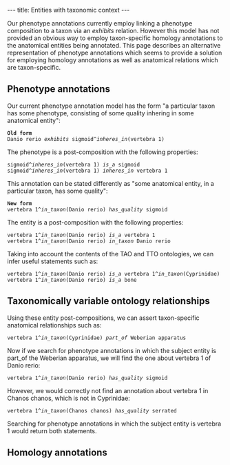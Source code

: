 ---
title: Entities with taxonomic context
---

Our phenotype annotations currently employ linking a phenotype composition to a taxon via an ''exhibits'' relation.  However this model has not provided an obvious way to employ taxon-specific homology annotations to the anatomical entities being annotated.  This page describes an alternative representation of phenotype annotations which seems to provide a solution for employing homology annotations as well as anatomical relations which are taxon-specific.

==Phenotype annotations==
Our current phenotype annotation model has the form "a particular taxon has some phenotype, consisting of some quality inhering in some anatomical entity":
 '''Old form'''
 Danio rerio ''exhibits'' sigmoid^''inheres_in''(vertebra 1)
The phenotype is a post-composition with the following properties:
 sigmoid^''inheres_in''(vertebra 1) ''is_a'' sigmoid
 sigmoid^''inheres_in''(vertebra 1) ''inheres_in'' vertebra 1
This annotation can be stated differently as "some anatomical entity, in a particular taxon, has some quality":
 '''New form'''
 vertebra 1^''in_taxon''(Danio rerio) ''has_quality'' sigmoid
The entity is a post-composition with the following properties:
 vertebra 1^''in_taxon''(Danio rerio) ''is_a'' vertebra 1
 vertebra 1^''in_taxon''(Danio rerio) ''in_taxon'' Danio rerio
Taking into account the contents of the TAO and TTO ontologies, we can infer useful statements such as:
 vertebra 1^''in_taxon''(Danio rerio) ''is_a'' vertebra 1^''in_taxon''(Cyprinidae)
 vertebra 1^''in_taxon''(Danio rerio) ''is_a'' bone

==Taxonomically variable ontology relationships==
Using these entity post-compositions, we can assert taxon-specific anatomical relationships such as:
 vertebra 1^''in_taxon''(Cyprinidae) ''part_of'' Weberian apparatus
Now if we search for phenotype annotations in which the subject entity is part_of the Weberian apparatus, we will find the one about vertebra 1 of Danio rerio:
 vertebra 1^''in_taxon''(Danio rerio) ''has_quality'' sigmoid
However, we would correctly not find an annotation about vertebra 1 in Chanos chanos, which is not in Cyprinidae:
 vertebra 1^''in_taxon''(Chanos chanos) ''has_quality'' serrated
Searching for phenotype annotations in which the subject entity is vertebra 1 would return both statements.

==Homology annotations==